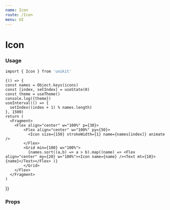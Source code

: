 ```yaml
---
name: Icon
route: /Icon
menu: UI
---
```



# Icon

### Usage

```bash
import { Icon } from 'unikit'
```

<Playground>
    
    {() => {
    const names = Object.keys(icons)
    const [index, setIndex] = useState(0)
    const theme = useTheme()
    console.log({theme})
    useInterval(() => {
      setIndex((index + 1) % names.length)
    }, 1500)
    return (
      <Fragment>
        <Flex align="center" w="100%" p={30}>
            <Flex align="center" w="100%" py={50}>
              <Icon size={150} strokeWidth={1} name={names[index]} animate />
            </Flex>
            <Grid min={100} w="100%">
              {names.sort((a,b) => a > b).map((name) => <Flex align="center" my={20} w="100%"><Icon name={name} /><Text mt={10}>{name}</Text></Flex> )}
            </Grid>
        </Flex>
      </Fragment>
    )
  }}
</Playground>

### Props

<Props of={Icon} />
